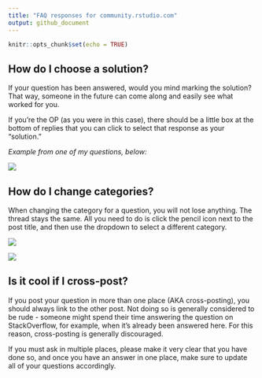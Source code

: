 ```yaml
---
title: "FAQ responses for community.rstudio.com"
output: github_document
---
```


```r
knitr::opts_chunk$set(echo = TRUE)
```

## How do I choose a solution?

If your question has been answered, would you mind marking the solution? That way, someone in the future can come along and easily see what worked for you.

If you're the OP (as you were in this case), there should be a little box at the bottom of replies that you can click to select that response as your "solution." 

_Example from one of my questions, below:_

![](https://i.imgur.com/C9fFXfQ.png)

## How do I change categories?

When changing the category for a question, you will not lose anything. The thread stays the same. All you need to do is click the pencil icon next to the post title, and then use the dropdown to select a different category.

![](https://i.imgur.com/kqEhXQD.png)

![](https://i.imgur.com/8CVAlPF.png)


## Is it cool if I cross-post?

If you post your question in more than one place (AKA cross-posting), you should always link to the other post. Not doing so is generally considered to be rude - someone might spend their time answering the question on StackOverflow, for example, when it’s already been answered here. For this reason, cross-posting is generally discouraged.

If you must ask in multiple places, please make it very clear that you have done so, and once you have an answer in one place, make sure to update all of your questions accordingly.


